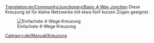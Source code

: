 [[Translation:en/Community/Junctionary/Basic 4-Way Junction]]
{{de/Community/Junctionary/Kreuzungsmenü}}
Diese Kreuzung ist für kleine Netzwerke mit etwa fünf kurzen Zügen geeignet.

[[File:en/Community/Junctionary/Basic4.png|none|frame|Einfachste 4-Wege Kreuzung]]

{{de/Community/Junctionary/Kreuzungskriterien|Billig|0|0|0|1|0|0|1|1|0|0|0||Ausgefallene Züge blockieren die gesamte Kreuzung.|
*Kann nur einen Zug auf einmal handhaben. (Kann durch [[de/Manual/Signale#pfadsignale|Pfadsignale]] gelöst werden.)
*Verursacht Verkehrsrückstand. 
}}

[[Category:de/Manual/Kreuzung]]